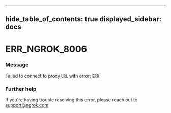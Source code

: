 

---
hide_table_of_contents: true
displayed_sidebar: docs
---


# ERR_NGROK_8006

### Message
Failed to connect to proxy `URL` with error: `ERR`

<ErrorDetails />



### Further help
If you're having trouble resolving this error, please reach out to [support@ngrok.com](mailto:support@ngrok.com?subject=Help%20with%20ERR_NGROK_8006)

